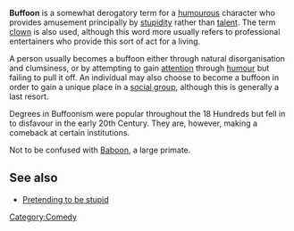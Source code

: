 '''Buffoon''' is a somewhat derogatory term for a [[humour]]ous character who provides amusement principally by [[stupidity]] rather than [[talent]]. The term [[clown]] is also used, although this word more usually refers to professional entertainers who provide this sort of act for a living.

A person usually becomes a buffoon either through natural disorganisation and clumsiness, or by attempting to gain [[attention]] through [[humour]] but failing to pull it off. An individual may also choose to become a buffoon in order to gain a unique place in a [[social group]], although this is generally a last resort.

Degrees in Buffoonism were popular throughout the 18 Hundreds but fell in to disfavour in the early 20th Century. They are, however, making a comeback at certain institutions.

Not to be confused with [[Baboon]], a large primate.

== See also ==
*[[Pretending to be stupid]]

[[Category:Comedy]]
{{stub}}